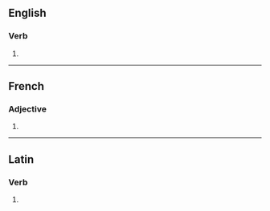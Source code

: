 {{also|discontinués|discontinúes}}

==English==

===Verb===
{{head|en|verb form}}

# {{en-third-person singular of|discontinue}}

----

==French==

===Adjective===
{{head|fr|adjective form}}

# {{feminine plural of|discontinu|lang=fr}}

----

==Latin==

===Verb===
{{la-verb-form|discontinuēs}}

# {{inflection of|discontinuō||2|s|pres|actv|subj|lang=la}}